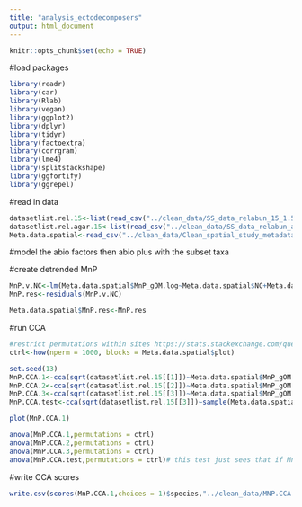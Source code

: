 ```yaml
---
title: "analysis_ectodecomposers"
output: html_document
---
```


```r
knitr::opts_chunk$set(echo = TRUE)
```

#load packages
```r
library(readr)
library(car)
library(Rlab)
library(vegan)
library(ggplot2)
library(dplyr)
library(tidyr)
library(factoextra)
library(corrgram)
library(lme4)
library(splitstackshape)
library(ggfortify)
library(ggrepel)
```

#read in data
```r
datasetlist.rel.15<-list(read_csv("../clean_data/SS_data_relabun_15_1.5perc.csv"),read_csv("../clean_data/SS_data_relabun_15_2perc.csv"),read_csv("../clean_data/SS_data_relabun_15_3perc.csv"))
datasetlist.rel.agar.15<-list(read_csv("../clean_data/SS_data_relabun_agar_15_1.5perc.csv"),read_csv("../clean_data/SS_data_relabun_agar_15_2perc.csv"),read_csv("../clean_data/SS_data_relabun_agar_15_3perc.csv"))
Meta.data.spatial<-read_csv("../clean_data/Clean_spatial_study_metadata.csv")
```


#model the abio factors then abio plus with the subset taxa

#create detrended MnP 
```r
MnP.v.NC<-lm(Meta.data.spatial$MnP_gOM.log~Meta.data.spatial$NC+Meta.data.spatial$ph)
MnP.res<-residuals(MnP.v.NC)

Meta.data.spatial$MnP.res<-MnP.res
```

#run CCA
```r
#restrict permutations within sites https://stats.stackexchange.com/questions/316385/how-to-perform-cca-with-block-design-in-r
ctrl<-how(nperm = 1000, blocks = Meta.data.spatial$plot)

set.seed(13)
MnP.CCA.1<-cca(sqrt(datasetlist.rel.15[[1]])~Meta.data.spatial$MnP_gOM.log+Condition(Meta.data.spatial$plot))
MnP.CCA.2<-cca(sqrt(datasetlist.rel.15[[2]])~Meta.data.spatial$MnP_gOM.log+Condition(Meta.data.spatial$plot))
MnP.CCA.3<-cca(sqrt(datasetlist.rel.15[[3]])~Meta.data.spatial$MnP_gOM.log+Condition(Meta.data.spatial$plot))
MnP.CCA.test<-cca(sqrt(datasetlist.rel.15[[3]])~sample(Meta.data.spatial$MnP_gOM.log,replace = FALSE)+Condition(Meta.data.spatial$plot))

plot(MnP.CCA.1)

anova(MnP.CCA.1,permutations = ctrl)
anova(MnP.CCA.2,permutations = ctrl)
anova(MnP.CCA.3,permutations = ctrl)
anova(MnP.CCA.test,permutations = ctrl)# this test just sees that if MnP is randomly resampled if it would still be significant - and reassuringly it is not
```
#write CCA scores
```r
write.csv(scores(MnP.CCA.1,choices = 1)$species,"../clean_data/MNP.CCA.scores.1.5perc.csv")
```


